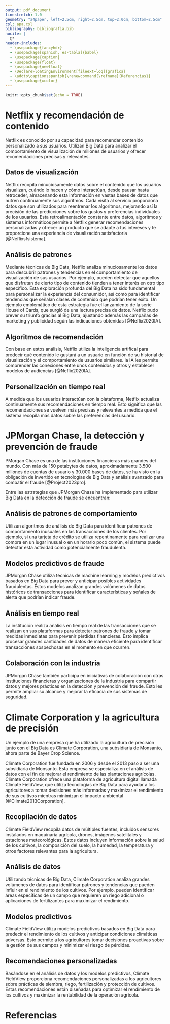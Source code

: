 ```yaml
---
output: pdf_document
linestretch: 1.0
geometry: "a4paper, left=2.5cm, right=2.5cm, top=2.0cm, bottom=2.5cm"
csl: apa.csl
bibliography: bibliografia.bib
nocite: |
  @*
header-includes:
  - \usepackage{fancyhdr}
  - \usepackage[spanish, es-tabla]{babel}
  - \usepackage{caption}
  - \usepackage{float}
  - \usepackage{newfloat}
  - \DeclareFloatingEnvironment[fileext=loq]{grafica}
  - \addto\captionsspanish{\renewcommand{\refname}{Referencias}}
  - \usepackage{xcolor}
---
```


\definecolor{naranja}{RGB}{245,145,55}
\definecolor{azul}{RGB}{40,100,160}

\fancypagestyle{fancy}{
 \lhead{\includegraphics[width=200pt]{fig/Logo_Cesuma.png}}
 \rhead{\textcolor{naranja}{
  \textbf{Maestría en Ciencia de Datos para Negocios}\\
  \textcolor{azul}{\rule[1mm]{80mm}{0.2mm}} \\
  Impacto y Valor del Big Data}}
 \renewcommand{\headrulewidth}{0.0pt}
}

\thispagestyle{fancy}

```r
knitr::opts_chunk$set(echo = TRUE)
```

\setlength{\headheight}{1.0cm}

\null\vfill

\begin{center}

\bfseries{\LARGE{CASO PRÁCTICO 102  IMPACTO Y VALOR DEL BIG DATA\\[1.0cm]}}

\includegraphics[]{fig/big_data.png}\\[1.0cm]


\bfseries{\large{IMPACTO Y VALOR DEL BIG DATA}}

\null\vfill

\bfseries{ Fernando Aleisy González\\ \today}

\end{center}

\newpage
\pagestyle{fancy}

\tableofcontents

\newpage
# Netflix y recomendación de contenido

Netflix es conocido por su capacidad para recomendar contenido personalizado a sus usuarios. Utilizan Big Data para analizar el comportamiento de visualización de millones de usuarios y ofrecer recomendaciones precisas y relevantes.

\begin{figure}[H]
  \captionsetup{justification=raggedright, singlelinecheck=false} 
  \caption{Sistema de recomendación de Neflix}
  \includegraphics[]{fig/Neflix_recomendaciones.jpg}
  \label{fig:NeflixRec}
\end{figure}

## Datos de visualización

Netflix recopila minuciosamente datos sobre el contenido que los usuarios visualizan, cuándo lo hacen y cómo interactúan, desde pausar hasta retroceder, almacenando esta información en vastas bases de datos que nutren continuamente sus algoritmos. Cada visita al servicio proporciona datos que son utilizados para reentrenar los algoritmos, mejorando así la precisión de las predicciones sobre los gustos y preferencias individuales de los usuarios. Esta retroalimentación constante entre datos, algoritmos y sistemas informáticos permite a Netflix generar recomendaciones personalizadas y ofrecer un producto que se adapte a tus intereses y te proporcione una experiencia de visualización satisfactoria [@Neflixsfsistema].

## Análisis de patrones

Mediante técnicas de Big Data, Netflix analiza minuciosamente los datos para descubrir patrones y tendencias en el comportamiento de visualización de sus usuarios. Por ejemplo, pueden detectar que aquellos que disfrutan de cierto tipo de contenido tienden a tener interés en otro tipo específico. Esta exploración profunda del Big Data ha sido fundamental para personalizar la experiencia del consumidor, así como para identificar tendencias que señalan clases de contenido que podrían tener éxito. Un ejemplo emblemático de esta estrategia fue el lanzamiento de la serie House of Cards, que surgió de una lectura precisa de datos. Netflix pudo prever su triunfo gracias al Big Data, ajustando además las campañas de marketing y publicidad según las indicaciones obtenidas [@Neflix2020IA].

## Algoritmos de recomendación

Con base en estos análisis, Netflix utiliza la inteligencia artifical para predecir qué contenido le gustará a un usuario en función de su historial de visualización y el comportamiento de usuarios similares. la IA les permite comprender las conexiones entre unos contenidos y otros y establecer modelos de audiencias [@Neflix2020IA].

## Personalización en tiempo real

A medida que los usuarios interactúan con la plataforma, Netflix actualiza continuamente sus recomendaciones en tiempo real. Esto significa que las recomendaciones se vuelven más precisas y relevantes a medida que el sistema recopila más datos sobre las preferencias del usuario.

# JPMorgan Chase, la detección y prevención de fraude

PMorgan Chase es una de las instituciones financieras más grandes del mundo. Con más de 150 petabytes de datos, aproximadamente 3.500 millones de cuentas de usuario y 30.000 bases de datos, se ha visto en la obligación de invertido en tecnologías de Big Data y análisis avanzado para combatir el fraude [@Project2023pro].

\begin{figure}[H]
  \captionsetup{justification=raggedright, singlelinecheck=false} 
  \caption{JPMorgan Chase, la detección y prevención de fraude}
  \includegraphics[]{fig/JPMorgan.jpg}
  \label{fig:JPMorgan}
\end{figure}

Entre las estrategias que JPMorgan Chase ha implementado para utilizar Big Data en la detección de fraude se encuentran:

## Análisis de patrones de comportamiento

Utilizan algoritmos de análisis de Big Data para identificar patrones de comportamiento inusuales en las transacciones de los clientes. Por ejemplo, si una tarjeta de crédito se utiliza repentinamente para realizar una compra en un lugar inusual o en un horario poco común, el sistema puede detectar esta actividad como potencialmente fraudulenta.

## Modelos predictivos de fraude

JPMorgan Chase utiliza técnicas de machine learning y modelos predictivos basados en Big Data para prever y anticipar posibles actividades fraudulentas. Estos modelos analizan grandes volúmenes de datos históricos de transacciones para identificar características y señales de alerta que podrían indicar fraude.

## Análisis en tiempo real

La institución realiza análisis en tiempo real de las transacciones que se realizan en sus plataformas para detectar patrones de fraude y tomar medidas inmediatas para prevenir pérdidas financieras. Esto implica procesar grandes cantidades de datos de manera eficiente para identificar transacciones sospechosas en el momento en que ocurren.

## Colaboración con la industria

JPMorgan Chase también participa en iniciativas de colaboración con otras instituciones financieras y organizaciones de la industria para compartir datos y mejores prácticas en la detección y prevención del fraude. Esto les permite ampliar su alcance y mejorar la eficacia de sus sistemas de seguridad.

# Climate Corporation y la agricultura de precisión

Un ejemplo de una empresa que ha utilizado la agricultura de precisión junto con el Big Data es Climate Corporation, una subsidiaria de Monsanto, ahora parte de Bayer Crop Science.

Climate Corporation fue fundada en 2006 y desde el 2013 paso a ser una subsidiaria de Monsanto. Esta empresa se especializa en el análisis de datos con el fin de mejorar el rendimiento de las plantaciones agrícolas. Climate Corporation ofrece una plataforma de agricultura digital llamada Climate FieldView, que utiliza tecnologías de Big Data para ayudar a los agricultores a tomar decisiones más informadas y maximizar el rendimiento de sus cultivos mientras minimizan el impacto ambiental [@Climate2013Corporation].

\begin{figure}[H]
  \captionsetup{justification=raggedright, singlelinecheck=false} 
  \caption{Climate Corporation y la agricultura de precisión}
  \includegraphics[]{fig/Climate-Corporation.jpg}
  \label{fig:ClimateCorporation}
\end{figure}

## Recopilación de datos

Climate FieldView recopila datos de múltiples fuentes, incluidos sensores instalados en maquinaria agrícola, drones, imágenes satelitales y estaciones meteorológicas. Estos datos incluyen información sobre la salud de los cultivos, la composición del suelo, la humedad, la temperatura y otros factores relevantes para la agricultura.

## Análisis de datos

Utilizando técnicas de Big Data, Climate Corporation analiza grandes volúmenes de datos para identificar patrones y tendencias que pueden influir en el rendimiento de los cultivos. Por ejemplo, pueden identificar áreas específicas de un campo que requieren un riego adicional o aplicaciones de fertilizantes para maximizar el rendimiento.

## Modelos predictivos

Climate FieldView utiliza modelos predictivos basados en Big Data para predecir el rendimiento de los cultivos y anticipar condiciones climáticas adversas. Esto permite a los agricultores tomar decisiones proactivas sobre la gestión de sus campos y minimizar el riesgo de pérdidas.

## Recomendaciones personalizadas

Basándose en el análisis de datos y los modelos predictivos, Climate FieldView proporciona recomendaciones personalizadas a los agricultores sobre prácticas de siembra, riego, fertilización y protección de cultivos. Estas recomendaciones están diseñadas para optimizar el rendimiento de los cultivos y maximizar la rentabilidad de la operación agrícola.

\newpage
# Referencias
